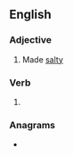 ==English==

===Adjective===
{{en-adj}}

# Made [[salty]]

===Verb===
{{head|en|verb form}}

# {{en-past of|salinize}}

===Anagrams===
* {{anagrams|en|a=adeiilnsz|silanized}}